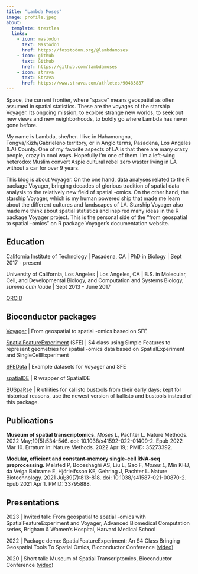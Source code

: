 ```yaml
---
title: "Lambda Moses"
image: profile.jpeg
about:
  template: trestles
  links:
    - icon: mastodon
      text: Mastodon
      href: https://fosstodon.org/@lambdamoses
    - icon: github
      text: Github
      href: https://github.com/lambdamoses
    - icon: strava
      text: Strava
      href: https://www.strava.com/athletes/90483887
---
```


::: {.column-page}

Space, the current frontier, where "space" means geospatial as often assumed in spatial statistics. These are the voyages of the starship Voyager. Its ongoing mission, to explore strange new worlds, to seek out new views and new neighborhoods, to boldly go where Lambda has never gone before.

My name is Lambda, she/her. I live in Hahamongna, Tongva/Kizh/Gabrieleno territory, or in Anglo terms, Pasadena, Los Angeles (LA) County. One of my favorite aspects of LA is that there are many crazy people, crazy in cool ways. Hopefully I'm one of them. I'm a left-wing heterodox Muslim convert Aspie cultural rebel zero waster living in LA without a car for over 9 years. 

This blog is about Voyager. On the one hand, data analyses related to the R package Voyager, bringing decades of glorious tradition of spatial data analysis to the relatively new field of spatial -omics. On the other hand, the starship Voyager, which is my human powered ship that made me learn about the different cultures and landscapes of LA. Starship Voyager also made me think about spatial statistics and inspired many ideas in the R package Voyager project. This is the personal side of the "from geospatial to spatial -omics" on R package Voyager's documentation website.

## Education

California Institute of Technology | Pasadena, CA | PhD in Biology | Sept 2017 - present

University of California, Los Angeles | Los Angeles, CA | B.S. in Molecular, Cell, and Developmental Biology, and Computation and Systems Biology, _summa cum laude_ | Sept 2013 - June 2017

[ORCID](https://orcid.org/0000-0002-7092-9427)

## Bioconductor packages

[Voyager](https://pachterlab.github.io/voyager/) | From geospatial to spatial -omics based on SFE

[SpatialFeatureExperiment](https://bioconductor.org/packages/release/bioc/html/SpatialFeatureExperiment.html) (SFE) | S4 class using Simple Features to represent geometries for spatial -omics data based on SpatialExperiment and SingleCellExperiment

[SFEData](https://bioconductor.org/packages/release/data/experiment/html/SFEData.html) | Example datasets for Voyager and SFE

[spatialDE](https://bioconductor.org/packages/release/bioc/html/spatialDE.html) | R wrapper of SpatialDE

[BUSpaRse](https://bioconductor.org/packages/release/bioc/html/BUSpaRse.html) | R utilities for kallisto bustools from their early days; kept for historical reasons, use the newest version of kallisto and bustools instead of this package.

## Publications

**Museum of spatial transcriptomics.** _Moses L_, Pachter L. Nature Methods. 2022 May;19(5):534-546. doi: 10.1038/s41592-022-01409-2. Epub 2022 Mar 10. Erratum in: Nature Methods. 2022 Apr 19;: PMID: 35273392.

**Modular, efficient and constant-memory single-cell RNA-seq preprocessing.** Melsted P, Booeshaghi AS, Liu L, Gao F, _Moses L_, Min KHJ, da Veiga Beltrame E, Hjörleifsson KE, Gehring J, Pachter L. Nature Biotechnology. 2021 Jul;39(7):813-818. doi: 10.1038/s41587-021-00870-2. Epub 2021 Apr 1. PMID: 33795888.

## Presentations

2023 | Invited talk: From geospatial to spatial -omics with SpatialFeatureExperiment and Voyager, Advanced Biomedical Computation series, Brigham & Women's Hospital, Harvard Medical School

2022 | Package demo: SpatialFeatureExperiment: An S4 Class Bringing Geospatial Tools To Spatial Omics, Bioconductor Conference ([video](https://youtu.be/LNClJFoFlSA))

2020 | Short talk: Museum of Spatial Transcriptomics, Bioconductor Conference ([video](https://youtu.be/bD_zaBpzCKY?t=1347))

:::
